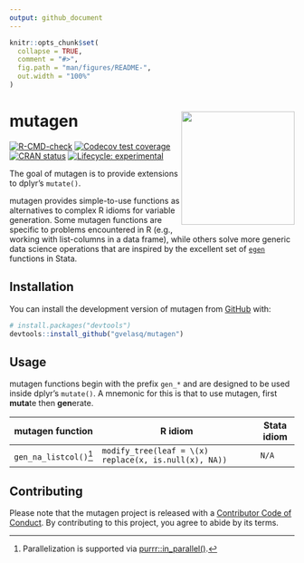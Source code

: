 ```yaml
---
output: github_document
---
```


<!-- README.md is generated from README.Rmd. Please edit that file -->

```r
knitr::opts_chunk$set(
  collapse = TRUE,
  comment = "#>",
  fig.path = "man/figures/README-",
  out.width = "100%"
)
```

# mutagen <img src="man/figures/logo.png" align="right" height="200"/>

<!-- badges: start -->

[![R-CMD-check](https://github.com/gvelasq/mutagen/actions/workflows/R-CMD-check.yaml/badge.svg?branch=main)](https://github.com/gvelasq/mutagen/actions/workflows/R-CMD-check.yaml) [![Codecov test coverage](https://codecov.io/gh/gvelasq/mutagen/graph/badge.svg)](https://app.codecov.io/gh/gvelasq/mutagen) [![CRAN status](https://www.r-pkg.org/badges/version/mutagen)](https://CRAN.R-project.org/package=mutagen) [![Lifecycle: experimental](https://img.shields.io/badge/lifecycle-experimental-orange.svg)](https://www.tidyverse.org/lifecycle/#experimental)

<!-- badges: end -->

The goal of mutagen is to provide extensions to dplyr's `mutate()`.

mutagen provides simple-to-use functions as alternatives to complex R idioms for variable generation. Some mutagen functions are specific to problems encountered in R (e.g., working with list-columns in a data frame), while others solve more generic data science operations that are inspired by the excellent set of [`egen`](https://www.stata.com/manuals/degen.pdf) functions in Stata.

## Installation

You can install the development version of mutagen from [GitHub](https://github.com) with:

``` r
# install.packages("devtools")
devtools::install_github("gvelasq/mutagen")
```

## Usage

mutagen functions begin with the prefix `gen_*` and are designed to be used inside dplyr's `mutate()`. A mnemonic for this is that to use mutagen, first **muta**te then **gen**erate.

| mutagen function   | R idiom                                               | Stata idiom |
|--------------------|-------------------------------------------------------|-------------|
| `gen_na_listcol()`[^1] | `modify_tree(leaf = \(x) replace(x, is.null(x), NA))` | `N/A`       |

## Contributing

Please note that the mutagen project is released with a [Contributor Code of Conduct](.github/CODE_OF_CONDUCT.md). By contributing to this project, you agree to abide by its terms.

[^1]: Parallelization is supported via [purrr::in_parallel()](https://purrr.tidyverse.org/reference/in_parallel.html).
